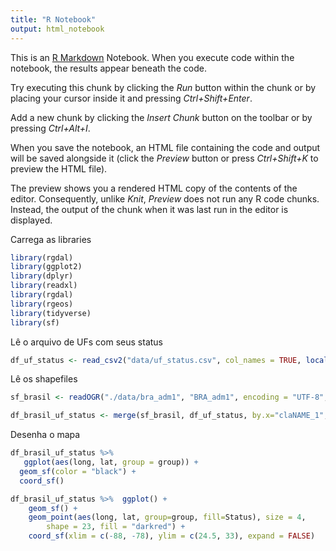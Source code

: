 ```yaml
---
title: "R Notebook"
output: html_notebook
---
```


This is an [R Markdown](http://rmarkdown.rstudio.com) Notebook. When you execute code within the notebook, the results appear beneath the code. 

Try executing this chunk by clicking the *Run* button within the chunk or by placing your cursor inside it and pressing *Ctrl+Shift+Enter*. 



Add a new chunk by clicking the *Insert Chunk* button on the toolbar or by pressing *Ctrl+Alt+I*.

When you save the notebook, an HTML file containing the code and output will be saved alongside it (click the *Preview* button or press *Ctrl+Shift+K* to preview the HTML file).

The preview shows you a rendered HTML copy of the contents of the editor. Consequently, unlike *Knit*, *Preview* does not run any R code chunks. Instead, the output of the chunk when it was last run in the editor is displayed.

Carrega as libraries
```r
library(rgdal)
library(ggplot2)
library(dplyr)
library(readxl)
library(rgdal)
library(rgeos)
library(tidyverse)
library(sf)
```

Lê o arquivo de UFs com seus status
```r
df_uf_status <- read_csv2("data/uf_status.csv", col_names = TRUE, locale(encoding = "ISO-8859-1"), col_types = NULL)
```

Lê os shapefiles
```r
sf_brasil <- readOGR("./data/bra_adm1", "BRA_adm1", encoding = "UTF-8", use_iconv = TRUE)
```

```r
df_brasil_uf_status <- merge(sf_brasil, df_uf_status, by.x="claNAME_1", by.y="UF")
```

Desenha o mapa
```r
df_brasil_uf_status %>%
   ggplot(aes(long, lat, group = group)) +
  geom_sf(color = "black") +
  coord_sf()
```
```r
df_brasil_uf_status %>%  ggplot() +
    geom_sf() +
    geom_point(aes(long, lat, group=group, fill=Status), size = 4, 
        shape = 23, fill = "darkred") +
    coord_sf(xlim = c(-88, -78), ylim = c(24.5, 33), expand = FALSE)
```

